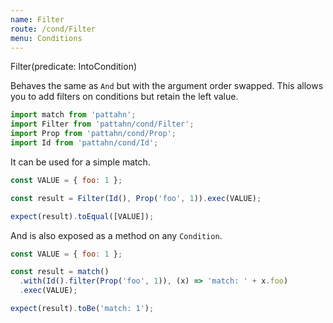 ```yaml
---
name: Filter
route: /cond/Filter
menu: Conditions
---
```



<CondType>Filter(predicate: IntoCondition)</CondType>

Behaves the same as `And` but with the argument order swapped. This allows you to add
filters on conditions but retain the left value.

```js
import match from 'pattahn';
import Filter from 'pattahn/cond/Filter';
import Prop from 'pattahn/cond/Prop';
import Id from 'pattahn/cond/Id';
```

It can be used for a simple match.

```js
const VALUE = { foo: 1 };

const result = Filter(Id(), Prop('foo', 1)).exec(VALUE);

expect(result).toEqual([VALUE]);
```

And is also exposed as a method on any `Condition`.

```js
const VALUE = { foo: 1 };

const result = match()
  .with(Id().filter(Prop('foo', 1)), (x) => 'match: ' + x.foo)
  .exec(VALUE);

expect(result).toBe('match: 1');
```
